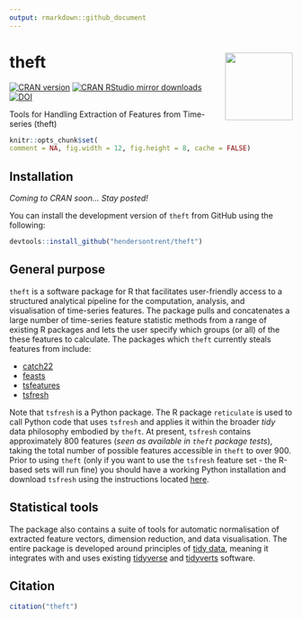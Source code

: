 ```yaml
---
output: rmarkdown::github_document
---
```


# theft <img src="man/figures/logo.png" align="right" width="120" />

[![CRAN version](http://www.r-pkg.org/badges/version/catch22)](http://www.r-pkg.org/pkg/theft)
[![CRAN RStudio mirror downloads](http://cranlogs.r-pkg.org/badges/catch22)](http://www.r-pkg.org/pkg/theft)
[![DOI](https://zenodo.org/badge/351259952.svg)](https://zenodo.org/badge/latestdoi/351259952)

Tools for Handling Extraction of Features from Time-series (theft)

```r
knitr::opts_chunk$set(
comment = NA, fig.width = 12, fig.height = 8, cache = FALSE)
```

## Installation

*Coming to CRAN soon... Stay posted!*

You can install the development version of `theft` from GitHub using the following:

```r
devtools::install_github("hendersontrent/theft")
```

## General purpose

`theft` is a software package for R that facilitates user-friendly access to a structured analytical pipeline for the computation, analysis, and visualisation of time-series features. The package pulls and concatenates a large number of time-series feature statistic methods from a range of existing R packages and lets the user specify which groups (or all) of the these features to calculate. The packages which `theft` currently steals features from include:

* [catch22](https://github.com/hendersontrent/catch22)
* [feasts](https://feasts.tidyverts.org)
* [tsfeatures](https://github.com/robjhyndman/tsfeatures)
* [tsfresh](https://tsfresh.com)

Note that `tsfresh` is a Python package. The R package `reticulate` is used to call Python code that uses `tsfresh` and applies it within the broader *tidy* data philosophy embodied by `theft`. At present, `tsfresh` contains approximately 800 features (*seen as available in `theft` package tests*), taking the total number of possible features accessible in `theft` to over 900. Prior to using `theft` (only if you want to use the `tsfresh` feature set - the R-based sets will run fine) you should have a working Python installation and download `tsfresh` using the instructions located [here](https://tsfresh.com).

## Statistical tools

The package also contains a suite of tools for automatic normalisation of extracted feature vectors, dimension reduction, and data visualisation. The entire package is developed around principles of [tidy data](https://cran.r-project.org/web/packages/tidyr/vignettes/tidy-data.html), meaning it integrates with and uses existing [tidyverse](https://www.tidyverse.org) and [tidyverts](https://tidyverts.org) software.

## Citation

```r
citation("theft")
```
